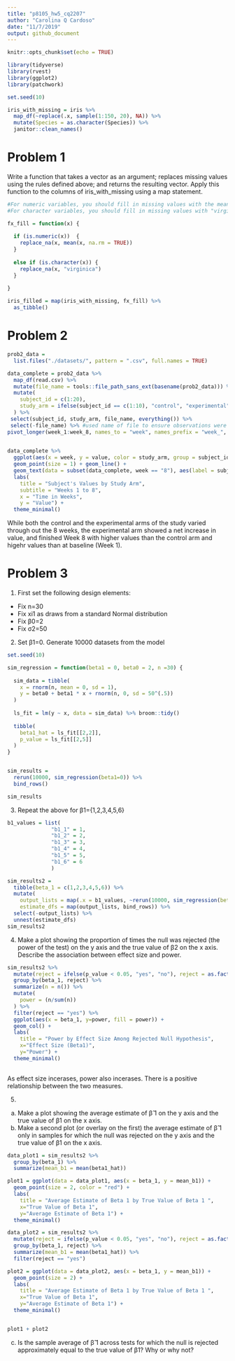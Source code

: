 ```yaml
---
title: "p8105_hw5_cq2207"
author: "Carolina Q Cardoso"
date: "11/7/2019"
output: github_document
---
```


```r
knitr::opts_chunk$set(echo = TRUE)
```

```r
library(tidyverse)
library(rvest)
library(ggplot2)
library(patchwork)

set.seed(10)

iris_with_missing = iris %>% 
  map_df(~replace(.x, sample(1:150, 20), NA)) %>%
  mutate(Species = as.character(Species)) %>%
  janitor::clean_names()

```

# Problem 1

Write a function that takes a vector as an argument; replaces missing values using the rules defined above; and returns the resulting vector. Apply this function to the columns of iris_with_missing using a map statement.

```r

#For numeric variables, you should fill in missing values with the mean of non-missing values
#For character variables, you should fill in missing values with "virginica" (Species)

fx_fill = function(x) {
  
  if (is.numeric(x))  {
    replace_na(x, mean(x, na.rm = TRUE))
  }
  
  else if (is.character(x)) {
    replace_na(x, "virginica")
  }
  
}

iris_filled = map(iris_with_missing, fx_fill) %>%
  as_tibble()


```

# Problem 2

```r

prob2_data =
  list.files("./datasets/", pattern = ".csv", full.names = TRUE) 

data_complete = prob2_data %>%
  map_df(read.csv) %>%
  mutate(file_name = tools::file_path_sans_ext(basename(prob2_data))) %>%
  mutate(
    subject_id = c(1:20), 
    study_arm = ifelse(subject_id == c(1:10), "control", "experimental")
  ) %>%
 select(subject_id, study_arm, file_name, everything()) %>%
 select(-file_name) %>% #used name of file to ensure observations were coded correctly as control/experimental 
pivot_longer(week_1:week_8, names_to = "week", names_prefix = "week_", values_to = "value")
 

data_complete %>%
  ggplot(aes(x = week, y = value, color = study_arm, group = subject_id)) +
  geom_point(size = 1) + geom_line() +
  geom_text(data = subset(data_complete, week == "8"), aes(label = subject_id, x = week, y = value), hjust = -.5) +
  labs(
    title = "Subject's Values by Study Arm",
    subtitle = "Weeks 1 to 8",
    x = "Time in Weeks",
    y = "Value") + 
  theme_minimal() 


```

While both the control and the experimental arms of the study varied through out the 8 weeks, the experimental arm showed a net increase in value, and finished Week 8 with higher values than the control arm and higehr values than at baseline (Week 1).


# Problem 3

1) First set the following design elements:

- Fix n=30
- Fix xi1 as draws from a standard Normal distribution
- Fix β0=2
- Fix σ2=50

2) Set β1=0. Generate 10000 datasets from the model

```r

set.seed(10)

sim_regression = function(beta1 = 0, beta0 = 2, n =30) {
  
  sim_data = tibble(
    x = rnorm(n, mean = 0, sd = 1),
    y = beta0 + beta1 * x + rnorm(n, 0, sd = 50^(.5))
  )
  
  ls_fit = lm(y ~ x, data = sim_data) %>% broom::tidy()
  
  tibble(
    beta1_hat = ls_fit[[2,2]],
    p_value = ls_fit[[2,5]]
  )
}


sim_results = 
  rerun(10000, sim_regression(beta1=0)) %>% 
  bind_rows() 

sim_results

```

3) Repeat the above for  β1={1,2,3,4,5,6}

```r
b1_values = list( 
              "b1_1" = 1, 
              "b1_2" = 2, 
              "b1_3" = 3,
              "b1_4" = 4,
              "b1_5" = 5,
              "b1_6" = 6
              )

sim_results2 = 
  tibble(beta_1 = c(1,2,3,4,5,6)) %>% 
  mutate(
    output_lists = map(.x = b1_values, ~rerun(10000, sim_regression(beta1 = .x))),
    estimate_dfs = map(output_lists, bind_rows)) %>% 
  select(-output_lists) %>% 
  unnest(estimate_dfs)
sim_results2
```

4) Make a plot showing the proportion of times the null was rejected (the power of the test) on the y axis and the true value of β2 on the x axis. Describe the association between effect size and power.

```r

sim_results2 %>%
  mutate(reject = ifelse(p_value < 0.05, "yes", "no"), reject = as.factor(reject)) %>%
  group_by(beta_1, reject) %>% 
  summarize(n = n()) %>% 
  mutate(
    power = (n/sum(n))
  ) %>% 
  filter(reject == "yes") %>% 
  ggplot(aes(x = beta_1, y=power, fill = power)) + 
  geom_col() + 
  labs(
    title = "Power by Effect Size Among Rejected Null Hypothesis",
    x="Effect Size (Beta1)", 
    y="Power") + 
  theme_minimal() 
  
```

As effect size incerases, power also incerases. There is a positive relationship between the two measures.


5) 
a. Make a plot showing the average estimate of β̂ 1 on the y axis and the true value of β1 on the x axis. 
b. Make a second plot (or overlay on the first) the average estimate of β̂ 1 only in samples for which the null was rejected on the y axis and the true value of β1 on the x axis. 


```r

data_plot1 = sim_results2 %>%
  group_by(beta_1) %>%
  summarize(mean_b1 = mean(beta1_hat)) 

plot1 = ggplot(data = data_plot1, aes(x = beta_1, y = mean_b1)) +
  geom_point(size = 2, color = "red") +
  labs(
    title = "Average Estimate of Beta 1 by True Value of Beta 1 ",
    x="True Value of Beta 1", 
    y="Average Estimate of Beta 1") + 
  theme_minimal()

data_plot2 = sim_results2 %>%
  mutate(reject = ifelse(p_value < 0.05, "yes", "no"), reject = as.factor(reject)) %>%
  group_by(beta_1, reject) %>%
  summarize(mean_b1 = mean(beta1_hat)) %>%
  filter(reject == "yes") 

plot2 = ggplot(data = data_plot2, aes(x = beta_1, y = mean_b1)) +
  geom_point(size = 2) +
  labs(
    title = "Average Estimate of Beta 1 by True Value of Beta 1 ",
    x="True Value of Beta 1", 
    y="Average Estimate of Beta 1") + 
  theme_minimal()


plot1 + plot2

```

c. Is the sample average of β̂ 1 across tests for which the null is rejected approximately equal to the true value of β1? Why or why not?

